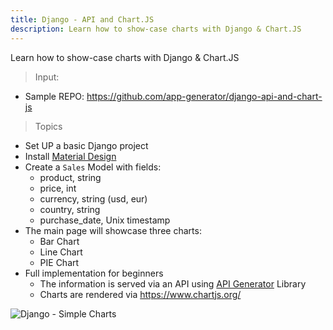 ```yaml
---
title: Django - API and Chart.JS
description: Learn how to show-case charts with Django & Chart.JS
---
```



<SubHeading color="#25c2a0">Learn how to show-case charts with Django & Chart.JS</SubHeading>

> Input: 

- Sample REPO: https://github.com/app-generator/django-api-and-chart-js

> Topics

- Set UP a basic Django project
- Install [Material Design](https://github.com/app-generator/django-admin-material-dashboard)
- Create a `Sales` Model with fields: 
  - product, string 
  - price, int 
  - currency, string (usd, eur) 
  - country, string 
  - purchase_date, Unix timestamp 
- The main page will showcase three charts:
  - Bar Chart
  - Line Chart
  - PIE Chart 
- Full implementation for beginners 
  - The information is served via an API using [API Generator](https://github.com/app-generator/django-api-generator) Library
  - Charts are rendered via https://www.chartjs.org/

![Django - Simple Charts](https://user-images.githubusercontent.com/51070104/234304017-97178893-880c-495b-af73-e1c789a9b6b2.png)
